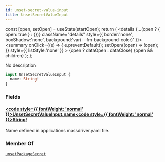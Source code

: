```yaml
---
id: unset-secret-value-input
title: UnsetSecretValueInput
---
```









  const [open, setOpen] = useState(startOpen);
  return (
    <details {...(open ? { open: true } : {})} className="details" style={{ border:'none', boxShadow:'none', background:'var(--ifm-background-color)' }}>
      <summary
        onClick={(e) => {
          e.preventDefault();
          setOpen((open) => !open);
        }}
        style={{ listStyle:'none' }}
      >
      {open ? dataOpen : dataClose}
      </summary>
      {open && children}
    </details>
  );
};








No description


```graphql
input UnsetSecretValueInput {
  name: String!
}
```




### Fields

#### [<code style={{ fontWeight: 'normal' }}>UnsetSecretValueInput.<b>name</b></code>](#)<Bullet />[<code style={{ fontWeight: 'normal' }}><b>String!</b></code>](/swapi/types/scalars/string.mdx) <Badge class="badge badge--secondary badge--non_null" text="non-null"/> <Badge class="badge badge--secondary " text="scalar"/> 
Name defined in applications massdriver.yaml file.






### Member Of

[`unsetPackageSecret`](/swapi/operations/mutations/unset-package-secret.mdx)  <Badge class="badge badge--secondary badge--relation" text="mutation"/>